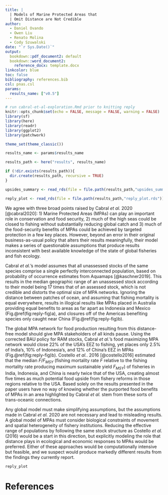 ```yaml
---
title: |
  | Models of Marine Protected Areas that
  | Omit Distance are Not Credible
author: 
  - Daniel Ovando
  - Owen Liu
  - Renato Molina
  - Cody Szuwalski
date: "`r Sys.Date()`"
output: 
  bookdown::pdf_document2: default
  bookdown::word_document2: 
    reference_docx: template.docx
linkcolor: blue
toc: false
bibliography: references.bib
csl: pnas.csl
params:
  results_name: ["v0.5"]
---
```


```r
# run cabral-et-al-exploration.Rmd prior to knitting reply
knitr::opts_chunk$set(echo = FALSE, message = FALSE, warning = FALSE)
library(sf)
library(here)
library(readr)
library(ggplot2)
library(patchwork)

theme_set(theme_classic())

results_name <- params$results_name

results_path <- here("results", results_name)

if (!dir.exists(results_path)){
  dir.create(results_path, recursive = TRUE)
}

upsides_summary <- read_rds(file = file.path(results_path,"upsides_summary.rds"))

reply_plot <- read_rds(file = file.path(results_path,"reply_plot.rds"))


```

<!-- an error in their business-as-usual (BAU) policy produces meaningfully different results if corrected, reducing the projected food benefits from MPAs by roughly 30%, as well as altering their global MPA prioritization map. Beyond this error though, -->

We agree with three broad points raised by Cabral *et al.* 2020 [@cabral2020]: 1) Marine Protected Areas (MPAs) can play an important role in conservation and food security, 2) much of the high seas could be closed to fishing without substantially reducing global catch and 3) much of the food-security benefits of MPAs could be achieved by targeted protection in a few key places. However, beyond an error in their original  business-as-usual policy that alters their results meaningfully, their model makes a series of questionable assumptions that produce results inconsistent with best available knowledge of the state of global fisheries and fish ecology.

Cabral *et al.*'s model assumes that all unassessed stocks of the same species comprise a single perfectly interconnected population, based on probability of occurrence estimates from Aquamaps [@kaschner2019]. This results in the median geographic range of an unassessed stock according to their model being 17 times that of an assessed stock, which is not credible and distorts the optimal size of MPA networks. Ignoring the distance between patches of ocean, and assuming that fishing mortality is equal everywhere, results in illogical results like MPAs placed in Australia providing equal benefits to areas as far apart as Indonesia and Mexico (Fig.\@ref(fig:reply-fig)a), and closures off of the Americas benefiting species only caught near China (Fig.\@ref(fig:reply-fig)b).

The global MPA network for food production resulting from this distance-free model should give MPA stakeholders of all kinds pause. Using the corrected BAU policy for RAM stocks, Cabral *et al.*'s food maximizing MPA network would close 22% of the USA's EEZ to fishing, yet places only 2.5% of India's, 10% of Indonesia's, and 12% of China's EEZ in MPAs (Fig.\@ref(fig:reply-fig)b). Costello *et al.*. 2016 [@costello2016] estimated that the median $F/F_{MSY}$ (fishing mortality rate *F* relative to the fishing mortality rate producing maximum sustainable yield *F~MSY~*) of fisheries in India, Indonesia, and China is nearly twice that of the USA, creating almost five times as much potential food upside from fishery reforms in those regions relative to the USA. Based solely on the results presented in the paper users have no way of knowing whether the purported food benefits of MPAs in an area highlighted by Cabral *et al.* stem from these sorts of trans-oceanic connections.

Any global model must make simplifying assumptions, but the assumptions made in Cabral *et al.* 2020 are not necessary and lead to misleading results. A global model of MPAs must consider biological constraints of movement and spatial heterogeneity of fishery institutions. Reducing the effective range of populations by following the same stock structure as Costello *et al.* (2016) would be a start in this direction, but explicitly modeling the role that distance plays in ecological and economic responses to MPAs would be preferred. Either of these approaches would be computationally intensive but feasible, and we suspect would produce markedly different results from the findings they currently report.

```r
reply_plot
```

\newpage

# References
